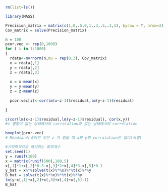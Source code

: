 ```r
rm(list=ls())
```

```r
library(MASS)
```

```r
Precision_matrix = matrix(c(1,0,.5,0,1,.3,.5,.3,1), byrow = T, nrow=3)
Cov_matrix = solve(Precision_matrix)
```

```r
n = 100
pcor.vec <- rep(0,1000)
for ( i in 1:1000)
{
  rdata<-mvrnorm(n,mu = rep(0,3), Cov_matrix)
  x = rdata[,1]
  y = rdata[,2]
  z = rdata[,3]
  
  x = x-mean(x)
  y = y-mean(y)
  z = z-mean(z)
  
  pcor.vec[i]<-cor(lm(x~z-1)$residual,lm(y~z-1)$residual)
  
}

c(cor(lm(x~z-1)$residual,lm(y~z-1)$residual), cor(x,y))
#z 영향이 없는 상태에서의 correlation과 있는 상태에서의 correlation
```

```r
boxplot(pcor.vec)
# Meadian이 0이란 것은 z 가 없을 때 x와 y의 corralation은 없다(독립)
```
```r
#기하학적으로 해석하는 회귀계수
set.seed(1)
y = runif(100)
x = matrix(runif(500),100,5)
x[,1]*1+x[,2]*0.5-x[,3]*2+x[,4]*3-x[,5]*0.1
y_hat = x%*%solve(t(x)%*%x)%*%t(x)%*%y
B_hat = solve(t(x)%*%x)%*%t(x)%*%y
lm(y~x[,1]+x[,2]+x[,3]+x[,4]+x[,5]-1)
B_hat
```


